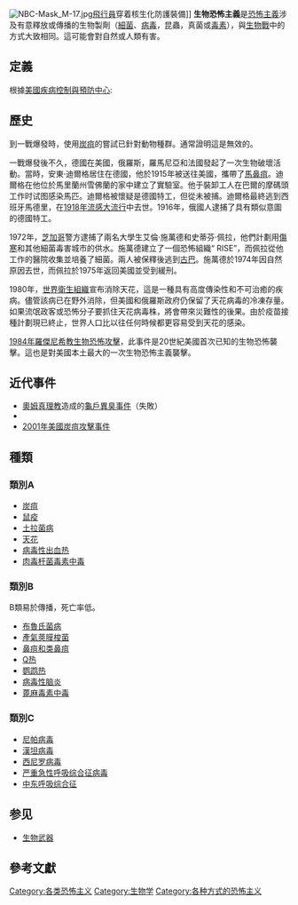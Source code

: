 [[File:NBC-Mask_M-17.jpg|thumb]][[飛行員|飛行員]]穿着{{tsl|en|M17 gas mask|M-17防毒面具|M-17}}核生化防護裝備]]
{{恐怖主義}}
'''生物恐怖主義'''是[[恐怖主義|恐怖主義]]涉及有意釋放或傳播的生物製劑（[[細菌|細菌]]、[[病毒|病毒]]，昆蟲，真菌或[[毒素|毒素]]），與[[生物戰|生物戰]]中的方式大致相同。這可能會對自然或人類有害。

== 定義 ==
根據[[美國疾病控制與預防中心|美國疾病控制與預防中心]]:

{{quote|'''生物恐怖袭击'''指的是故意释放出病毒、细菌或其他微生物（称为生物制剂），以达到使人类、动物或植物致病致死的目的。制剂基本上来源于自然界，但是很可能被培养产生一定的变化，以使其增强致病性，获得对已有药剂的耐药性，或者增加在环境中传播的能力。生物制剂的传播方式包括空气传播、水传播或食物传播等。恐怖分子使用生物制剂的理由在于其很难被监测出来，并且具有几小时至几天不等的潜伏期。生物恐怖制剂可能具有在人与人之间传播的能力，如天花病毒，也可能没有这种能力，如炭疽菌。}}

== 歷史 ==
到一戰爆發時，使用[[炭疽|炭疽]]的嘗試已針對動物種群。通常證明這是無效的。

一戰爆發後不久，德國在美國，俄羅斯，羅馬尼亞和法國發起了一次生物破壞活動。當時，安東·迪爾格居住在德國，他於1915年被送往美國，攜帶了[[馬鼻疽|馬鼻疽]]。迪爾格在他位於馬里蘭州雪佛蘭的家中建立了實驗室。他于裝卸工人在巴爾的摩碼頭工作时试图感染馬匹。迪爾格被懷疑是德國特工，但從未被捕。迪爾格最終逃到西班牙馬德里，在[[1918年流感大流行|1918年流感大流行]]中去世。1916年，俄國人逮捕了具有類似意圖的德國特工。

1972年，[[芝加哥|芝加哥]]警方逮捕了兩名大學生艾倫·施萬德和史蒂芬·佩拉，他們計劃用[[傷寒|傷寒]]和其他細菌毒害城市的供水。施萬德建立了一個恐怖組織“ RISE”，而佩拉從他工作的醫院收集並培養了細菌。兩人被保釋後逃到[[古巴|古巴]]。施萬德於1974年因自然原因去世，而佩拉於1975年返回美國並受到緩刑。

1980年，[[世界衛生組織|世界衛生組織]]宣布消除天花，這是一種具有高度傳染性和不可治癒的疾病。儘管該病已在野外消除，但美國和俄羅斯政府仍保留了天花病毒的冷凍存量。如果流氓政客或恐怖分子要抓住天花病毒株，將會帶來災難性的後果。由於疫苗接種計劃現已終止，世界人口比以往任何時候都更容易受到天花的感染。

[[1984年羅傑尼希教生物恐怖攻擊|1984年羅傑尼希教生物恐怖攻擊]]，此事件是20世紀美國首次已知的生物恐怖襲擊。這也是對美國本土最大的一次生物恐怖主義襲擊。

== 近代事件 ==

* [[奧姆真理教|奧姆真理教]]造成的[[龜戶異臭事件|龜戶異臭事件]]（失敗）
* {{link-en|1989年加州地中海實蠅攻擊|1989 California medfly attack}}
* [[2001年美國炭疽攻擊事件|2001年美國炭疽攻擊事件]]

== 種類 ==
=== 類別A ===
* [[炭疽|炭疽]]
* [[鼠疫|鼠疫]]
*[[土拉菌病|土拉菌病]]
*[[天花|天花]]
*[[病毒性出血热|病毒性出血热]]
*[[肉毒杆菌毒素中毒|肉毒杆菌毒素中毒]]
=== 類別B ===
B類易於傳播，死亡率低。
* [[布魯氏菌病|布魯氏菌病]]
* [[產氣莢膜梭菌|產氣莢膜梭菌]]
* [[鼻疽和类鼻疽|鼻疽和类鼻疽]]
* [[Q热|Q热]]
* [[鹦鹉热|鹦鹉热]]
* [[病毒性脑炎|病毒性脑炎]]
* [[蓖麻毒素中毒|蓖麻毒素中毒]]
=== 類別C ===
* [[尼帕病毒|尼帕病毒]]
* [[漢坦病毒|漢坦病毒]]
* [[西尼罗病毒|西尼罗病毒]]
*[[严重急性呼吸综合征病毒|严重急性呼吸综合征病毒]]
* [[中东呼吸综合征|中东呼吸综合征]]

==参见==
* [[生物武器|生物武器]]

==參考文獻==
<div class="references-small">
<references></references>
</div>


[[Category:各类恐怖主义|Category:各类恐怖主义]]
[[Category:生物学|Category:生物学]]
[[Category:各种方式的恐怖主义|Category:各种方式的恐怖主义]]